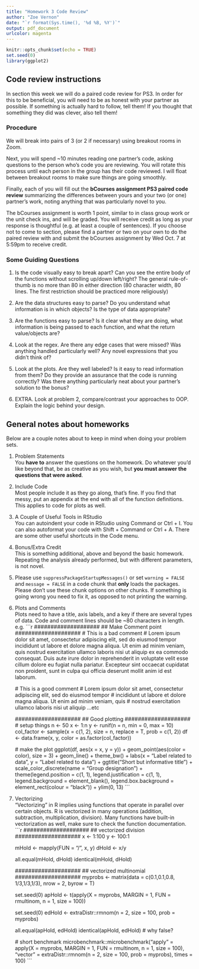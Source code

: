 ```yaml
---
title: "Homework 3 Code Review"
author: "Zoe Vernon"
date: "`r format(Sys.time(), '%d %B, %Y')`"
output: pdf_document
urlcolor: magenta
---
```


```r
knitr::opts_chunk$set(echo = TRUE)
set.seed(0)
library(ggplot2)
```


## Code review instructions

In section this week we will do a paired code review for PS3. In order for this to be beneficial, 
you will need to be as honest with your partner as possible. If something is actually hard to follow, tell them! If you thought that something they did was clever, also tell them!

### Procedure  
We will break into pairs of 3 (or 2 if necessary) using breakout rooms in Zoom.  

Next, you will spend ~10 minutes reading one partner's code, asking questions to the person who's code you are reviewing.  You will rotate this process until each person in the group has their code reviewed.  I will float between breakout rooms to make sure things are going smoothly.  

Finally, each of you will fill out the **bCourses assignment PS3 paired code review** summarizing the differences between yours and your two (or one) partner's work, noting anything that was particularly novel to you.  

The bCourses assignment is worth 1 point, similar to in class group work or the unit check ins, and will be graded. You will receive credit as long as your response is thoughtful (e.g. at least a couple of sentences). If you choose not to come to section, please find a partner or two on your own to do the paired review with and submit the bCourses assignment by Wed Oct. 7 at 5:59pm to receive credit.  

### Some Guiding Questions

1. Is the code visually easy to break apart? Can you see the entire body of the 
functions without scrolling up/down left/right? The general rule-of-thumb is no 
more than 80 in either direction (80 character width, 80 lines. The first restriction 
should be practiced more religiously)

2. Are the data structures easy to parse? Do you understand what information is in 
which objects? Is the type of data appropriate? 

3. Are the functions easy to parse? Is it clear what they are doing, what information 
is being passed to each function, and what the return value/objects are?

4. Look at the regex. Are there any edge cases that were missed? Was anything handled 
particularly well? Any novel expressions that you didn't think of?

5. Look at the plots. Are they well labeled? Is it easy to read information from them? 
Do they provide an assurance that the code is running correctly? Was there anything 
particularly neat about your partner's solution to the bonus?

6. EXTRA. Look at problem 2, compare/contrast your approaches to OOP. Explain the 
logic behind your design.

## General notes about homeworks
Below are a couple notes about to keep in mind when doing your problem sets. 

1. Problem Statements  
You **have to** answer the questions on the homework. Do whatever you'd like beyond 
that, be as creative as you wish, but **you must answer the questions that were asked**.

2. Include Code  
Most people include it as they go along, that's fine.  If you find that messy, put an appendix at the end with all of the function definitions.  This applies to code for plots as well.

3. A Couple of Useful Tools in RStudio  
You can autoindent your code in RStudio using Command or Ctrl + I.  You can also autoformat your code with Shift + Command or Ctrl + A.  There are some other useful shortcuts in the Code menu.  

4. Bonus/Extra Credit  
This is something additional, above and beyond the basic homework.  Repeating the analysis already performed, but with different parameters, is not 
novel. 

5. Please use `suppressPackageStartupMessages()` or set `warning = FALSE` and `message = FALSE` in a code chunk that **only** loads the packages.  Please don't use these chunk options on other chunks.  If something is going wrong you need to fix it, as opposed to not printing the warning.  

6. Plots and Comments  
Plots need to have a title, axis labels, and a key if there are several types of data.  Code and comment lines should be ~80 characters in length.  e.g.
    ```r
    ####################
    ## Make Comment point
    ####################
    # This is a bad comment
    # Lorem ipsum dolor sit amet, consectetur adipiscing elit, sed do eiusmod tempor incididunt ut labore et dolore magna aliqua. Ut enim ad minim veniam, quis nostrud exercitation ullamco laboris nisi ut aliquip ex ea commodo consequat. Duis aute irure dolor in reprehenderit in voluptate velit esse cillum dolore eu fugiat nulla pariatur. Excepteur sint occaecat cupidatat non proident, sunt in culpa qui officia deserunt mollit anim id est laborum.
    
    # This is a good comment
    # Lorem ipsum dolor sit amet, consectetur adipiscing elit, sed do eiusmod tempor 
    # incididunt ut labore et dolore magna aliqua. Ut enim ad minim veniam, quis 
    # nostrud exercitation ullamco laboris nisi ut aliquip ...etc
    
    ####################
    ## Good plotting
    ####################
    # setup things
    n <- 50
    x <- 1:n
    y <- runif(n = n, min = 0, max = 10)
    col_factor <- sample(x = c(1, 2), size = n, replace = T, prob = c(1, 2))
    df <- data.frame(x, y, color = as.factor(col_factor))
    
    # make the plot 
    ggplot(df, aes(x = x, y = y)) + 
      geom_point(aes(color = color), size = 3) + 
      geom_line() + 
      theme_bw() + 
      labs(x = "Label related to data", y = "Label related to data") +
      ggtitle("Short but informative title") + 
      scale_color_discrete(name = "Group designation") + 
      theme(legend.position = c(1, 1), 
            legend.justification = c(1, 1), 
            legend.background = element_blank(),
            legend.box.background = element_rect(colour = "black")) + 
      ylim(0, 13)
    ```
\newpage    

7. Vectorizing  
"Vectorizing" in R implies using functions that operate in parallel over certain objects. R is vectorized in many operations (addition, subtraction, multiplication, division). Many functions have built-in vectorization as well, make sure to check the function documentation.
    ```r
    ####################
    ## vectorized division
    ####################
    x <- 1:100
    y <- 100:1
    
    mHold <- mapply(FUN = "/", x, y)
    dHold <- x/y
    
    all.equal(mHold, dHold)
    identical(mHold, dHold)
    
    ####################
    ## vectorized multinomial
    ####################
    myprobs <- matrix(data = c(0.1,0.1,0.8, 1/3,1/3,1/3), nrow = 2, byrow = T)
    
    set.seed(0)
    apHold <- t(apply(X = myprobs, MARGIN = 1, FUN = rmultinom, n = 1, size = 100))
    
    set.seed(0)
    edHold <- extraDistr::rmnom(n = 2, size = 100, prob = myprobs)
    
    all.equal(apHold, edHold)
    identical(apHold, edHold) # why false?
    
    # short benchmark
    microbenchmark::microbenchmark("apply" = apply(X = myprobs, MARGIN = 1,
                                                   FUN = rmultinom, n = 1, size = 100),
                                   "vector" = extraDistr::rmnom(n = 2, size = 100,
                                                                prob = myprobs),
                                   times = 100)
    ```
\newpage





